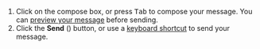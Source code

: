 
1. Click on the compose box, or press <kbd>Tab</kbd> to compose your message. You
   can [preview your message](/help/preview-your-message-before-sending) before
   sending.
1. Click the **Send** (<SendIcon />) button, or
   use a [keyboard shortcut](/help/configure-send-message-keys) to send your
   message.
